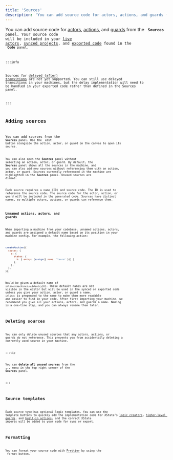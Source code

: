 ```yaml
---
title: 'Sources'
description: 'You can add source code for actors, actions, and guards from the Sources panel. Your source code will be included in your live actors, synced projects, and exported code.'
---
```


You can add source code for [actors](actors.mdx), [actions](actions.mdx), and [guards](guards.mdx) from the <Code size={18} /> **Sources** panel. Your source code will be included in your [live actors](stately-sky-getting-started.mdx), [synced projects](import-from-github.mdx), and [exported code](export-as-code.mdx) found in the <Code size={18} /> **Code** panel.

:::info

Sources for [delayed (after) transitions](delayed-transitions.mdx) are not yet supported. You can still use delayed transitions in your machines, but the delay implementation will need to be handled in your exported code rather than defined in the Sources panel.

:::

## Adding sources

You can add sources from the <Code size={18}/> **Sources** panel. Use the <PenSquare size={18} /> edit button alongside the action, actor, or guard on the canvas to open its source.

You can also open the **Sources** panel without selecting an action, actor, or guard. By default, the **Sources** panel shows all the sources in the machine, and you can also add new sources without referencing them with an action, actor, or guard. Sources currently referenced in the machine are highlighted in the **Sources** panel. Unused sources are dimmed.

Each source requires a name (ID) and source code. The ID is used to reference the source code. The source code for the actor, action, or guard will be included in the generated code. Sources have distinct names, so multiple actors, actions, or guards can reference them.

### Unnamed actions, actors, and guards

When importing a machine from your codebase, unnamed actions, actors, and guards are assigned a default name based on its position in your machine config. For example, the following action:

```js
createMachine({
  states: {
    a: {
      states: {
        b: { entry: [assign({ name: 'laura' })] },
      },
    },
  },
});
```

Would be given a default name of `inline:(machine).a.b#entry[0]`. These default names are not visible in the editor but will be used in the synced or exported code unless you give your action, actor, or guard a name. `inline:` is prepended to the name to make them more readable and easier to find in your code. After first importing your machine, we recommend you give all your actions, actors, and guards a name. Naming is a one-time step, and you can always rename them later.

## Deleting sources

You can only delete unused sources that any actors, actions, or guards do not reference. This prevents you from accidentally deleting a currently used source in your machine.

:::tip

You can **delete all unused sources** from the **...** menu in the top right corner of the **Sources** panel.

:::

## Source templates

Each source type has optional logic templates. You can use the template buttons to quickly add the implementation code for XState’s [logic creators](/docs/actors#actor-logic-creators), [higher-level guards](/docs/guards#higher-level-guards), and [built-in actions](/docs/actions), and the correct XState imports will be added to your code for sync or export.

## Formatting

You can format your source code with [Prettier](https://prettier.io/) by using the <TextQuote size={18} /> format button.
